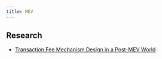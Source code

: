 ```yaml
---
title: MEV
---
```


## Research

- [Transaction Fee Mechanism Design in a Post-MEV World](https://timroughgarden.org/papers/eobp3.pdf)